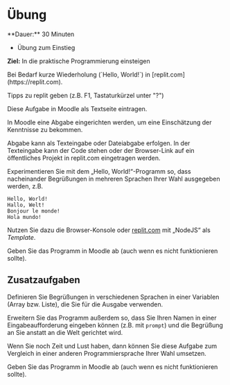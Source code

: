 
# Übung

<Callout>
  **Dauer:** 30 Minuten

  - Übung zum Einstieg

  **Ziel:** In die praktische Programmierung einsteigen
</Callout>

<Callout type="warning">
Bei Bedarf kurze Wiederholung (`Hello, World!`) in 
[replit.com](https://replit.com).

Tipps zu replit geben (z.B. F1, Tastaturkürzel unter "?")
</Callout>

<Callout type="warning">
Diese Aufgabe in Moodle als Textseite eintragen.

In Moodle eine Abgabe eingerichten werden, um eine 
Einschätzung der Kenntnisse zu bekommen.

Abgabe kann als Texteingabe oder Dateiabgabe erfolgen.
In der Texteingabe kann der Code stehen oder der 
Browser-Link auf ein öffentliches Projekt in replit.com
eingetragen werden.
</Callout>

Experimentieren Sie mit dem „Hello, World!“-Programm so, dass 
nacheinander Begrüßungen in mehreren Sprachen Ihrer Wahl
ausgegeben werden, z.B.

```
Hello, World!
Hallo, Welt!
Bonjour le monde!
Hola mundo! 
```

Nutzen Sie dazu die Browser-Konsole oder [replit.com](https://replit.com) mit „NodeJS“ als _Template_.

Geben Sie das Programm in Moodle ab (auch wenn es nicht 
funktionieren sollte).

## Zusatzaufgaben

Definieren Sie Begrüßungen in verschiedenen Sprachen in
einer Variablen (Array bzw. Liste), die Sie für die Ausgabe
verwenden.

Erweitern Sie das Programm außerdem so, dass Sie Ihren Namen
in einer Eingabeaufforderung eingeben können (z.B. mit `prompt`)
und die Begrüßung an Sie anstatt an die Welt gerichtet wird.

Wenn Sie noch Zeit und Lust haben, dann können Sie diese Aufgabe
zum Vergleich in einer anderen Programmiersprache Ihrer Wahl umsetzen.

Geben Sie das Programm in Moodle ab (auch wenn es nicht 
funktionieren sollte).